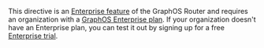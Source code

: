 <EnterpriseFeature>

This directive is an [Enterprise feature](https://www.apollographql.com/pricing) of the GraphOS Router and requires an organization with a [GraphOS Enterprise plan](https://www.apollographql.com/pricing/). If your organization doesn't have an Enterprise plan, you can test it out by signing up for a free [Enterprise trial](https://studio.apollographql.com/signup?referrer=docs).

</EnterpriseFeature>